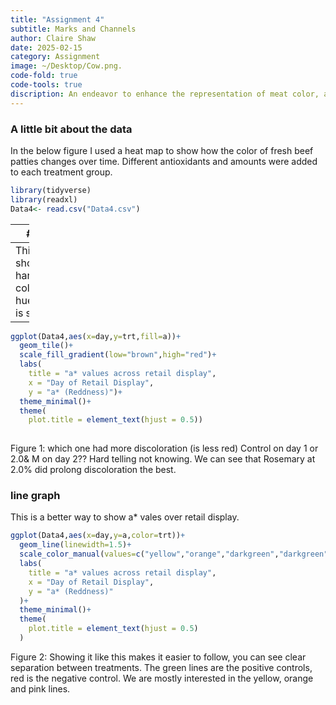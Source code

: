 ```yaml
---
title: "Assignment 4"
subtitle: Marks and Channels
author: Claire Shaw
date: 2025-02-15
category: Assignment
image: ~/Desktop/Cow.png.
code-fold: true
code-tools: true
discription: An endeavor to enhance the representation of meat color, a* values, in a way that is visually appealing, more intuitive and just cooler.I will also show a confusing, hard to read visualization. Also just FYI I am using a* values, higher a* values = more red, lower a* values = less red. 
---
```

### A little bit about the data

In the below figure I used a heat map to show how the color of fresh beef patties changes over time. Different antioxidants and amounts were added to each treatment group.
```r
library(tidyverse)
library(readxl)
Data4<- read.csv("Data4.csv")

```
---
### heatmap
---
This example shows how it is hard to compare color when hue/luminescence is similar. enjoy :)
---

```r
ggplot(Data4,aes(x=day,y=trt,fill=a))+
  geom_tile()+
  scale_fill_gradient(low="brown",high="red")+
  labs(
    title = "a* values across retail display",
    x = "Day of Retail Display",
    y = "a* (Reddness)")+
  theme_minimal()+
  theme(
    plot.title = element_text(hjust = 0.5))
  
```

Figure 1: which one had more discoloration (is less red) Control on day 1 or 2.0& M on day 2?? Hard telling not knowing. We can see that Rosemary at 2.0% did prolong discoloration the best. 



### line graph 

This is a better way to show a* vales over retail display.

```r
ggplot(Data4,aes(x=day,y=a,color=trt))+
  geom_line(linewidth=1.5)+
  scale_color_manual(values=c("yellow","orange","darkgreen","darkgreen","hotpink","red"),name = "Antioxidants")+
  labs(
    title = "a* values across retail display",
    x = "Day of Retail Display",
    y = "a* (Reddness)"
  )+
  theme_minimal()+
  theme(
    plot.title = element_text(hjust = 0.5)
  )

```
Figure 2: Showing it like this makes it easier to follow, you can see clear separation between treatments. The green lines are the positive controls, red is the negative control. We are mostly interested in the yellow, orange and pink lines. 